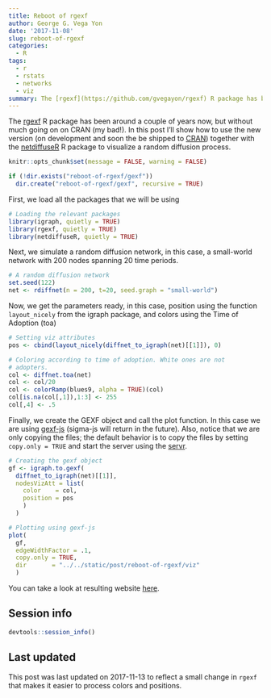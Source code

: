 ```yaml
---
title: Reboot of rgexf
author: George G. Vega Yon
date: '2017-11-08'
slug: reboot-of-rgexf
categories:
  - R
tags:
  - r
  - rstats
  - networks
  - viz
summary: The [rgexf](https://github.com/gvegayon/rgexf) R package has been around a couple of years now, but without much going on on CRAN (my bad!). In this post I'll show how to use the new version (on development and soon the be shipped to [CRAN](https://cran.r-project.org/package=rgexf)) together with the [netdiffuseR](https://github.com/USCCANA/netdiffuseR) R package to visualize a random diffusion process.
---
```


The [rgexf](https://github.com/gvegayon/rgexf) R package has been around a couple of years now, but without much going on on CRAN (my bad!). In this post I'll show how to use the new version (on development and soon the be shipped to [CRAN](https://cran.r-project.org/package=rgexf)) together with the [netdiffuseR](https://github.com/USCCANA/netdiffuseR) R package to visualize a random diffusion process.

```r

knitr::opts_chunk$set(message = FALSE, warning = FALSE)

if (!dir.exists("reboot-of-rgexf/gexf"))
  dir.create("reboot-of-rgexf/gexf", recursive = TRUE)
```


First, we load all the packages that we will be using

```r
# Loading the relevant packages
library(igraph, quietly = TRUE)
library(rgexf, quietly = TRUE)
library(netdiffuseR, quietly = TRUE)
```

Next, we simulate a random diffusion network, in this case, a small-world network with 200 nodes spanning 20 time periods.

```r
# A random diffusion network
set.seed(122)
net <- rdiffnet(n = 200, t=20, seed.graph = "small-world")
```

Now, we get the parameters ready, in this case, position using the function `layout_nicely` from the igraph package, and colors using the Time of Adoption (toa)

```r
# Setting viz attributes
pos <- cbind(layout_nicely(diffnet_to_igraph(net)[[1]]), 0)

# Coloring according to time of adoption. White ones are not
# adopters.
col <- diffnet.toa(net)
col <- col/20
col <- colorRamp(blues9, alpha = TRUE)(col)
col[is.na(col[,1]),1:3] <- 255
col[,4] <- .5
```

Finally, we create the GEXF object and call the plot function. In this case we are using [gexf-js](https://github.com/raphv/gexf-js) (sigma-js will return in the future). Also, notice that we are only copying the files; the default behavior is to copy the files by setting `copy.only = TRUE` and start the server using the [servr](https://cran.r-project.org/package=servr). 


```r
# Creating the gexf object
gf <- igraph.to.gexf(
  diffnet_to_igraph(net)[[1]],
  nodesVizAtt = list(
    color    = col,
    position = pos
    )
  )

# Plotting using gexf-js
plot(
  gf,
  edgeWidthFactor = .1,
  copy.only = TRUE,
  dir       = "../../static/post/reboot-of-rgexf/viz"
  )

```

You can take a look at resulting website [here](viz). 

## Session info

```r
devtools::session_info()
```

## Last updated

This post was last updated on 2017-11-13 to reflect a small change in `rgexf` that makes it easier to process colors and positions.